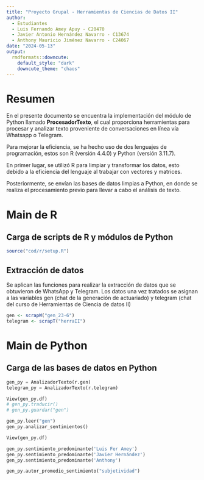 ```yaml
---
title: "Proyecto Grupal - Herramientas de Ciencias de Datos II"
author: 
  - Estudiantes
  - Luis Fernando Amey Apuy - C20470
  - Javier Antonio Hernández Navarro - C13674
  - Anthony Mauricio Jiménez Navarro - C24067
date: "2024-05-13"
output: 
  rmdformats::downcute:
    default_style: "dark"
    downcute_theme: "chaos"
---
```


# Resumen 

En el presente documento se encuentra la implementación del módulo de Python
llamado **ProcesadorTexto**, el cual proporciona herramientas para procesar y 
analizar texto proveniente de conversaciones en línea vía Whatsapp o Telegram.

Para mejorar la eficiencia, se ha hecho uso de dos lenguajes de programación, 
estos son R (versión 4.4.0) y Python (versión 3.11.7).

En primer lugar, se utilizó R para limpiar y transformar los datos, esto debido 
a la eficiencia del lenguaje al trabajar con vectores y matrices.

Posteriormente, se envían las bases de datos limpias a Python, en donde se 
realiza el procesamiento previo para llevar a cabo el análisis de texto.

# Main de R

## Carga de scripts de R y módulos de Python

```r
source("cod/r/setup.R")
```

## Extracción de datos

Se aplican las funciones para realizar la extracción de datos que se obtuvieron 
de WhatsApp y Telegram. Los datos una vez tratados se asignan a las variables 
gen (chat de la generación de actuariado) y telegram (chat del curso de 
Herramientas de Ciencia de datos II)

```r
gen <- scrapW("gen_23-6")
telegram <- scrapT("herraII")
```

# Main de Python

## Carga de las bases de datos en Python
```python
gen_py = AnalizadorTexto(r.gen)
telegram_py = AnalizadorTexto(r.telegram)
```

```python
View(gen_py.df)
# gen_py.traducir()
# gen_py.guardar("gen")
```

```python
gen_py.leer("gen")
gen_py.analizar_sentimientos()
```


```python
View(gen_py.df)
```


```python
gen_py.sentimiento_predominante('Luis Fer Amey')
gen_py.sentimiento_predominante('Javier Hernández')
gen_py.sentimiento_predominante('Anthony')
```
```python
gen_py.autor_promedio_sentimiento("subjetividad")
```



















